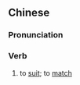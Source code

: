 {{also|合衬}}
==Chinese==
{{zh-forms|s=合衬}}

===Pronunciation===
{{zh-pron
|m=héchèn
|c=hap6 can3
|cat=v
}}

===Verb===
{{zh-verb}}

# {{lb|zh|literary|or|Cantonese}} to [[suit]]; to [[match]]